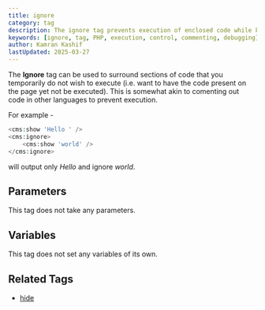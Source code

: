 ```yaml
---
title: ignore
category: tag
description: The ignore tag prevents execution of enclosed code while keeping it visible in the source, similar to commenting out code in other programming languages.
keywords: [ignore, tag, PHP, execution, control, commenting, debugging]
author: Kamran Kashif
lastUpdated: 2025-03-27
---
```


The **Ignore** tag can be used to surround sections of code that you temporarily do not wish to execute (i.e. want to have the code present on the page yet not be executed).
This is somewhat akin to comenting out code in other languages to prevent execution.

For example -

```php
<cms:show 'Hello ' />
<cms:ignore>
    <cms:show 'world' />
</cms:ignore>
```

will output only _Hello_ and ignore _world_.

## Parameters

This tag does not take any parameters.

## Variables

This tag does not set any variables of its own.

## Related Tags

- [hide](../hide.html)
